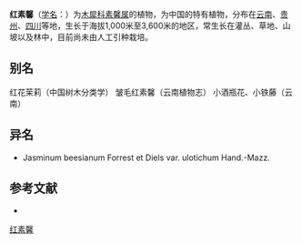 {{Speciesbox
| name = 红素馨
| status = 
| status_system = 
| image = Jasminum beesianum.jpg
| image_width = 300px
| genus = Jasminum
| species = beesianum
| authority = Forrest & Diels
}}

'''红素馨'''（[[学名|学名]]：{{lang|la|''Jasminum beesianum''}}）为[[木犀科|木犀科]][[素馨属|素馨属]]的植物，为中国的特有植物，分布在[[云南|云南]]、[[贵州|贵州]]、[[四川|四川]]等地，生长于海拔1,000米至3,600米的地区，常生长在灌丛、草地、山坡以及林中，目前尚未由人工引种栽培。

== 别名 ==
红花茉莉（中国树木分类学） 皱毛红素馨（云南植物志） 小酒瓶花、小铁藤（云南）

== 异名 ==
* Jasminum beesianum Forrest et Diels var. ulotichum Hand.-Mazz.

== 参考文献 ==
<div class="references-small">
* {{cite web| url =http://www.bioinfo.cn/db05/KmzwSpecies.php?action=view&id=14304| title =红素馨| work =《中国高等植物数据库全库》| publisher =中国科学院微生物研究所| author =昆明植物研究所| accessdate =2009-02-24}}{{dead link|date=2018年4月 |bot=InternetArchiveBot |fix-attempted=yes }}
</div>
{{Taxonbar|from=Q1642507}}

[[Category:素馨属|红素馨]]


{{植物小作品}}